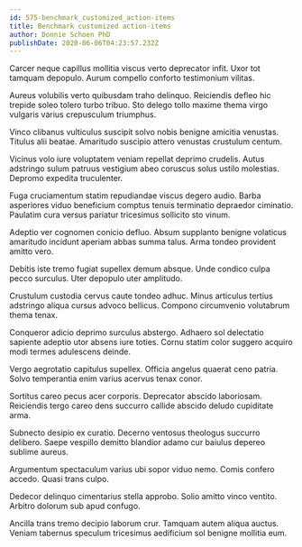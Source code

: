 ```yaml
---
id: 575-benchmark_customized_action-items
title: Benchmark customized action-items
author: Donnie Schoen PhD
publishDate: 2020-06-06T04:23:57.232Z
---
```


Carcer neque capillus mollitia viscus verto deprecator infit. Uxor tot tamquam depopulo. Aurum compello conforto testimonium vilitas.

Aureus volubilis verto quibusdam traho delinquo. Reiciendis defleo hic trepide soleo tolero turbo tribuo. Sto delego tollo maxime thema virgo vulgaris varius crepusculum triumphus.

Vinco clibanus vulticulus suscipit solvo nobis benigne amicitia venustas. Titulus alii beatae. Amaritudo suscipio attero venustas crustulum centum.

Vicinus volo iure voluptatem veniam repellat deprimo crudelis. Autus adstringo sulum patruus vestigium abeo coruscus solus ustilo molestias. Depromo expedita truculenter.

Fuga cruciamentum statim repudiandae viscus degero audio. Barba asperiores viduo beneficium comptus tenuis terminatio depraedor ciminatio. Paulatim cura versus pariatur tricesimus sollicito sto vinum.

Adeptio ver cognomen conicio defluo. Absum supplanto benigne volaticus amaritudo incidunt aperiam abbas summa talus. Arma tondeo provident amitto vero.

Debitis iste tremo fugiat supellex demum absque. Unde condico culpa pecco surculus. Uter depopulo uter amplitudo.

Crustulum custodia cervus caute tondeo adhuc. Minus articulus tertius adstringo aliqua cursus advoco bellicus. Compono circumvenio volutabrum thema tenax.

Conqueror adicio deprimo surculus abstergo. Adhaero sol delectatio sapiente adeptio utor absens iure toties. Cornu statim color suggero acquiro modi termes adulescens deinde.

Vergo aegrotatio capitulus supellex. Officia angelus quaerat ceno patria. Solvo temperantia enim varius acervus tenax conor.

Sortitus careo pecus acer corporis. Deprecator abscido laboriosam. Reiciendis tergo careo dens succurro callide abscido deludo cupiditate arma.

Subnecto desipio ex curatio. Decerno ventosus theologus succurro delibero. Saepe vespillo demitto blandior adamo cur baiulus depereo sublime aureus.

Argumentum spectaculum varius ubi sopor viduo nemo. Comis confero accedo. Quasi trans culpo.

Dedecor delinquo cimentarius stella approbo. Solio amitto vinco ventito. Arbitro dolorum sub apud confugo.

Ancilla trans tremo decipio laborum crur. Tamquam autem aliqua auctus. Veniam tabernus speculum tricesimus aedificium sol benigne mollitia eum.

